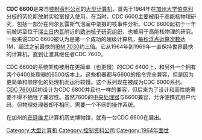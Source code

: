 '''CDC 6600'''是来自[[控制资料公司|控制资料公司]]的[[大型计算机|大型计算机]]，首先于1964年在[[加州大学伯克利分校|加州大学伯克利分校]]的劳伦斯放射实验室投入使用。在当时，CDC 6600主要被用于高能核物理研究，包括一部分在阿尔瓦雷斯气泡室中录摄的核事件分析。CDC 6600起初于一年前被运至位于[[瑞士|瑞士]][[日内瓦|日内瓦]]附近的[[欧洲核子研究组织|欧洲核子研究组织]]，也被用于高能核物理的研究。一般来说CDC 6600被认为是第一个成功的超级计算机，[[每秒浮点运算次数|每秒浮点运算次数]]达1M，超过之前最快的[[IBM_7030|IBM 7030]]约三倍。它从1964年到1969年一直保持世界最快的计算机，直到让渡其继任者CDC 7600。

CDC 6600的系统架构被用在更简单（也更慢）的CDC 6400上，和另外一个拥有两个6400处理器的6500版本上。这些机器都与6600的指令完全兼容，但是因为更简单和顺序化的处理机而运行较慢。这个系列现在被成为CDC 6000系列。[[CDC_7600|CDC 7600]]起初设计为CDC 6800并且也一样的兼容，但后来为了设计和高性能需要不得不牺牲了兼容性。虽然7600的[[中央处理器|中央处理器]]与6600兼容，允许便携式用户代码，但物理处理器却不相同，需要一个不同的操作系统。

在加州的[[芒廷维尤|芒廷维尤]]计算机历史博物馆，就有一台CDC 6600在展出。

[[Category:大型计算机|Category:大型计算机]]
[[Category:控制资料公司|Category:控制资料公司]]
[[Category:1964年面世|Category:1964年面世]]
